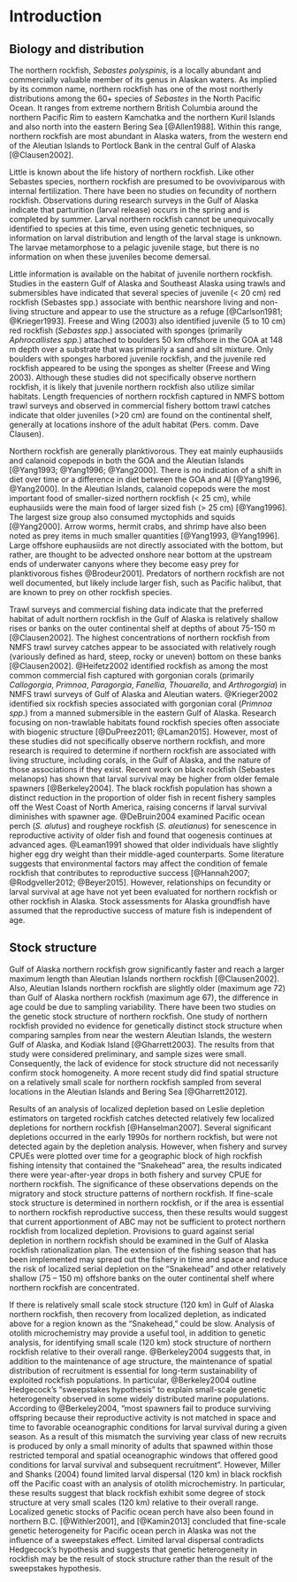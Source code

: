 # Introduction

## Biology and distribution
The northern rockfish, *Sebastes polyspinis*, is a locally abundant and commercially valuable member of its genus in Alaskan waters. 
As implied by its common name, northern rockfish has one of the most northerly distributions among the 60+ species of *Sebastes* in the North Pacific Ocean. 
It ranges from extreme northern British Columbia around the northern Pacific Rim to eastern Kamchatka and the northern Kuril Islands and also north into the eastern Bering Sea [@Allen1988]. 
Within this range, northern rockfish are most abundant in Alaska waters, from the western end of the Aleutian Islands to Portlock Bank in the central Gulf of Alaska [@Clausen2002].

Little is known about the life history of northern rockfish. Like other Sebastes species, northern rockfish are presumed to be ovoviviparous with internal fertilization. 
There have been no studies on fecundity of northern rockfish. Observations during research surveys in the Gulf of Alaska indicate that parturition (larval release) occurs in the spring and is completed by summer. 
Larval northern rockfish cannot be unequivocally identified to species at this time, even using genetic techniques, so information on larval distribution and length of the larval stage is unknown. 
The larvae metamorphose to a pelagic juvenile stage, but there is no information on when these juveniles become demersal.

Little information is available on the habitat of juvenile northern rockfish. 
Studies in the eastern Gulf of Alaska and Southeast Alaska using trawls and submersibles have indicated that several species of juvenile (< 20 cm) red rockfish (Sebastes spp.) associate with benthic nearshore living and non-living structure and appear to use the structure as a refuge [@Carlson1981; @Krieger1993]. 
Freese and Wing (2003) also identified juvenile (5 to 10 cm) red rockfish (*Sebastes spp*.) associated with sponges (primarily *Aphrocallistes spp.*) attached to boulders 50 km offshore in the GOA at 148 m depth over a substrate that was primarily a sand and silt mixture. 
Only boulders with sponges harbored juvenile rockfish, and the juvenile red rockfish appeared to be using the sponges as shelter (Freese and Wing 2003). 
Although these studies did not specifically observe northern rockfish, it is likely that juvenile northern rockfish also utilize similar habitats. 
Length frequencies of northern rockfish captured in NMFS bottom trawl surveys and observed in commercial fishery bottom trawl catches indicate that older juveniles (>20 cm) are found on the continental shelf, generally at locations inshore of the adult habitat (Pers. comm. Dave Clausen).

Northern rockfish are generally planktivorous. 
They eat mainly euphausiids and calanoid copepods in both the GOA and the Aleutian Islands [@Yang1993; @Yang1996; @Yang2000]. 
There is no indication of a shift in diet over time or a difference in diet between the GOA and AI [@Yang1996, @Yang2000]. 
In the Aleutian Islands, calanoid copepods were the most important food of smaller-sized northern rockfish (< 25 cm), while euphausiids were the main food of larger sized fish (> 25 cm) [@Yang1996]. 
The largest size group also consumed myctophids and squids [@Yang2000]. 
Arrow worms, hermit crabs, and shrimp have also been noted as prey items in much smaller quantities [@Yang1993, @Yang1996]. 
Large offshore euphausiids are not directly associated with the bottom, but rather, are thought to be advected onshore near bottom at the upstream ends of underwater canyons where they become easy prey for planktivorous fishes @Brodeur2001].
Predators of northern rockfish are not well documented, but likely include larger fish, such as Pacific halibut, that are known to prey on other rockfish species.

Trawl surveys and commercial fishing data indicate that the preferred habitat of adult northern rockfish in the Gulf of Alaska is relatively shallow rises or banks on the outer continental shelf at depths of about 75-150 m [@Clausen2002]. 
The highest concentrations of northern rockfish from NMFS trawl survey catches appear to be associated with relatively rough (variously defined as hard, steep, rocky or uneven) bottom on these banks [@Clausen2002]. 
@Heifetz2002 identified rockfish as among the most common commercial fish captured with gorgonian corals (primarily *Callogorgia*, *Primnoa*, *Paragorgia*, *Fanellia*, *Thouarella*, and *Arthrogorgia*) in NMFS trawl surveys of Gulf of Alaska and Aleutian waters. 
@Krieger2002 identified six rockfish species associated with gorgonian coral (*Primnoa spp*.) from a manned submersible in the eastern Gulf of Alaska. 
Research focusing on non-trawlable habitats found rockfish species often associate with biogenic structure [@DuPreez2011; @Laman2015]. 
However, most of these studies did not specifically observe northern rockfish, and more research is required to determine if northern rockfish are associated with living structure, including corals, in the Gulf of Alaska, and the nature of those associations if they exist.
Recent work on black rockfish (Sebastes melanops) has shown that larval survival may be higher from older female spawners [@Berkeley2004]. 
The black rockfish population has shown a distinct reduction in the proportion of older fish in recent fishery samples off the West Coast of North America, raising concerns if larval survival diminishes with spawner age. 
@DeBruin2004 examined Pacific ocean perch (*S. alutus*) and rougheye rockfish (*S. aleutianus*) for senescence in reproductive activity of older fish and found that oogenesis continues at advanced ages. 
@Leaman1991 showed that older individuals have slightly higher egg dry weight than their middle-aged counterparts. 
Some literature suggests that environmental factors may affect the condition of female rockfish that contributes to reproductive success [@Hannah2007; @Rodgveller2012; @Beyer2015]. 
However, relationships on fecundity or larval survival at age have not yet been evaluated for northern rockfish or other rockfish in Alaska. 
Stock assessments for Alaska groundfish have assumed that the reproductive success of mature fish is independent of age.

## Stock structure

Gulf of Alaska northern rockfish grow significantly faster and reach a larger maximum length than Aleutian Islands northern rockfish [@Clausen2002]. 
Also, Aleutian Islands northern rockfish are slightly older (maximum age 72) than Gulf of Alaska northern rockfish (maximum age 67), the difference in age could be due to sampling variability. 
There have been two studies on the genetic stock structure of northern rockfish. 
One study of northern rockfish provided no evidence for genetically distinct stock structure when comparing samples from near the western Aleutian Islands, the western Gulf of Alaska, and Kodiak Island [@Gharrett2003]. 
The results from that study were considered preliminary, and sample sizes were small. 
Consequently, the lack of evidence for stock structure did not necessarily confirm stock homogeneity. 
A more recent study did find spatial structure on a relatively small scale for northern rockfish sampled from several locations in the Aleutian Islands and Bering Sea [@Gharrett2012].

Results of an analysis of localized depletion based on Leslie depletion estimators on targeted rockfish catches detected relatively few localized depletions for northern rockfish [@Hanselman2007]. 
Several significant depletions occurred in the early 1990s for northern rockfish, but were not detected again by the depletion analysis. 
However, when fishery and survey CPUEs were plotted over time for a geographic block of high rockfish fishing intensity that contained the “Snakehead” area, the results indicated there were year-after-year drops in both fishery and survey CPUE for northern rockfish. 
The significance of these observations depends on the migratory and stock structure patterns of northern rockfish. 
If fine-scale stock structure is determined in northern rockfish, or if the area is essential to northern rockfish reproductive success, then these results would suggest that current apportionment of ABC may not be sufficient to protect northern rockfish from localized depletion. 
Provisions to guard against serial depletion in northern rockfish should be examined in the Gulf of Alaska rockfish rationalization plan. 
The extension of the fishing season that has been implemented may spread out the fishery in time and space and reduce the risk of localized serial depletion on the “Snakehead” and other relatively shallow (75 – 150 m) offshore banks on the outer continental shelf where northern rockfish are concentrated.

If there is relatively small scale stock structure (120 km) in Gulf of Alaska northern rockfish, then recovery from localized depletion, as indicated above for a region known as the “Snakehead,” could be slow. 
Analysis of otolith microchemistry may provide a useful tool, in addition to genetic analysis, for identifying small scale (120 km) stock structure of northern rockfish relative to their overall range. 
@Berkeley2004 suggests that, in addition to the maintenance of age structure, the maintenance of spatial distribution of recruitment is essential for long-term sustainability of exploited rockfish populations. 
In particular, @Berkeley2004 outline Hedgecock's “sweepstakes hypothesis” to explain small-scale genetic heterogeneity observed in some widely distributed marine populations. 
According to @Berkeley2004, “most spawners fail to produce surviving offspring because their reproductive activity is not matched in space and time to favorable oceanographic conditions for larval survival during a given season. 
As a result of this mismatch the surviving year class of new recruits is produced by only a small minority of adults that spawned within those restricted temporal and spatial oceanographic windows that offered good conditions for larval survival and subsequent recruitment”. 
However, Miller and Shanks (2004) found limited larval dispersal (120 km) in black rockfish off the Pacific coast with an analysis of otolith microchemistry. 
In particular, these results suggest that black rockfish exhibit some degree of stock structure at very small scales (120 km) relative to their overall range. 
Localized genetic stocks of Pacific ocean perch have also been found in northern B.C. [@Withler2001], and [@Kamin2013] concluded that fine-scale genetic heterogeneity for Pacific ocean perch in Alaska was not the influence of a sweepstakes effect. 
Limited larval dispersal contradicts Hedgecock's hypothesis and suggests that genetic heterogeneity in rockfish may be the result of stock structure rather than the result of the sweepstakes hypothesis.